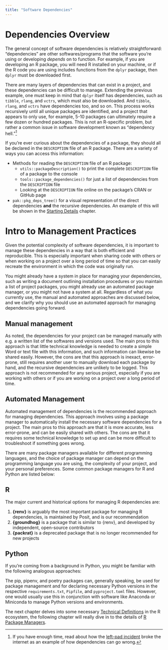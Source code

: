 ```yaml
---
title: "Software Dependencies"
---
```


# Dependencies Overview

The general concept of software dependencies is relatively straightforward: "dependencies" are other softwares/programs that the software you're using or developing *depends* on to function. For example, if you are developing an R package, you will need R installed on your machine, or if the R code you are using includes functions from the `dplyr` package, then `dplyr` must be downloaded first.

There are many layers of dependencies that can exist in a project, and these dependencies can be difficult to manage. Extending the previous example, one must keep in mind that `dplyr` itself has dependencies, such as `tibble`, `rlang`, and `vctrs`, which must also be downloaded. And `tibble`, `rlang`, and `vctrs` have dependencies too, and so on. This process works recursively until all unique packages are identified, and a project that appears to only use, for example, 5-10 packages can ultimately require a few dozen or hundred packages. This is not an R-specific problem, but rather a common issue in software development known as "dependency hell."[^1]

[^1]: If you have enough time, read about how the [left-pad incident](https://qz.com/646467/how-one-programmer-broke-the-internet-by-deleting-a-tiny-piece-of-code) broke the internet as an example of how dependencies can go wrong.

If you're ever curious about the dependencies of a package, they should all be declared in the `DESCRIPTION` file of an R package. There are a variety of ways you can access this information:

-   Methods for reading the `DESCRIPTION` file of an R package:
    -   `utils::packageDescription()` to print the complete `DESCRIPTION` file of a package to the console
    -   `tools::package_dependencies()` for just a list of dependencies from the `DESCRIPTION` file
    -   Looking at the `DESCRIPTION` file online on the package's CRAN or GitHub page
-   `pak::pkg_deps_tree()` for a visual representation of the direct dependencies **and** the recursive dependencies. An example of this will be shown in the [Starting Details](starting_details.qmd) chapter.

# Intro to Management Practices

Given the potential complexity of software dependencies, it is important to manage these dependencies in a way that is both efficient and reproducible. This is especially important when sharing code with others or when working on a project over a long period of time so that you can easily recreate the environment in which the code was originally run.

You might already have a system in place for managing your dependencies, such as writing a document outlining installation procedures or you maintain a list of project packages, you might already use an automated package manager, or you might not have a system at all. Regardless of what you currently use, the manual and automated approaches are discussed below, and we clarify why you should use an automated approach for managing dependencies going forward.

## Manual management

As noted, the dependencies for your project can be managed manually with e.g. a written list of the softwares and versions used. The main pros to this approach is that little technical knowledge is needed to create a simple Word or text file with this information, and such information can likewise be shared easily. However, the cons are that this approach is inexact, error-prone, still requires another user to manually download each package by hand, and the recursive dependencies are unlikely to be logged. This approach is not recommended for any serious project, especially if you are working with others or if you are working on a project over a long period of time.

## Automated Management

Automated management of dependencies is the recommended approach for managing dependencies. This approach involves using a package manager to automatically install the necessary software dependencies for a project. The main pros to this approach are that it is more accurate, less error-prone, and can be easily shared with others. The cons are that it requires some technical knowledge to set up and can be more difficult to troubleshoot if something goes wrong.

There are many package managers available for different programming languages, and the choice of package manager can depend on the programming language you are using, the complexity of your project, and your personal preferences. Some common package managers for R and Python are listed below:

::: panel-tabset
## R

The major current and historical options for managing R dependencies are:

1.  **{renv}** is arguably the most important package for managing R dependencies, is maintained by Posit, and is our recommendation
2.  **{groundhog}** is a package that is similar to {renv}, and developed by independent, open-source contributors
3.  **{packrat}** is a deprecated package that is no longer recommended for new projects

## Python
If you're coming from a background in Python, you might be familiar with the following analogous approaches:

The pip, pipenv, and poetry packages can, generally speaking, be used for package management and for declaring necessary Python versions in the respective `requirements.txt`, `Pipfile`, and `pyproject.toml` files. However, one would usually use this in conjunction with software like Anaconda or Miniconda to manage Python versions and environments.
:::

The next chapter delves into some necessary [Technical Definitions](./technical_definitions.html) in the R ecosystem, the following chapter will really dive in to the details of  [R Package Managers](./dependencies_in_r.html).
